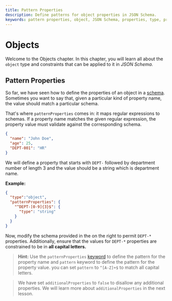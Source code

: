 ```yaml
---
title: Pattern Properties
description: Define patterns for object properties in JSON Schema.
keywords: pattern properties, object, JSON Schema, properties, type, properties, required, properties, object
---
```



# Objects
Welcome to the Objects chapter. In this chapter, you will learn all about the `object` type and constraints that can be applied to it in *JSON Schema*.

## Pattern Properties

So far, we have seen how to define the properties of an object in a [schema](https://json-schema.org/learn/glossary#schema). Sometimes you want to say that, given a particular kind of property name, the value should match a particular schema. 

That's where `patternProperties` comes in: it maps regular expressions to schemas. If a property name matches the given regular expression, the property value must validate against the corresponding schema.


```json highlightLineStart={4}
{
  "name": "John Doe",
  "age": 25,
  "DEPT-001": "HR"
}
```

We will define a property that starts with `DEPT-` followed by department number of length 3 and the value should be a string which is department name. 

**Example:**
```json
{
  "type":"object",
  "patternProperties": {
    "^DEPT-[0-9]{3}$": {
      "type": "string"
    }
  }
}
```

Now, modify the schema provided in the <SideEditorLink/> on the right to permit `DEPT-*` properties. Additionally, ensure that the values for `DEPT-*` properties are constrained to be in **all capital letters.**

> **Hint:** Use the `patternProperties` [keyword](https://json-schema.org/learn/glossary#keyword) to define the pattern for the property name and `pattern` keyword to define the pattern for the property value. you can set `pattern` to `^[A-Z]+$` to match all capital letters.

> We have set `additionalProperties` to `false` to disallow any additional properties. We will learn more about `additionalProperties` in the next lesson.